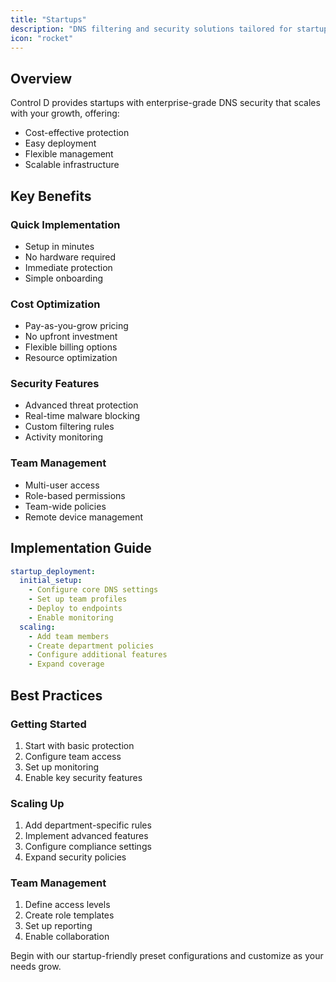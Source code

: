 ```yaml
---
title: "Startups"
description: "DNS filtering and security solutions tailored for startups"
icon: "rocket"
---
```


## Overview

Control D provides startups with enterprise-grade DNS security that scales with your growth, offering:
- Cost-effective protection
- Easy deployment
- Flexible management
- Scalable infrastructure

## Key Benefits

### Quick Implementation
- Setup in minutes
- No hardware required
- Immediate protection
- Simple onboarding

### Cost Optimization
- Pay-as-you-grow pricing
- No upfront investment
- Flexible billing options
- Resource optimization

### Security Features
- Advanced threat protection
- Real-time malware blocking
- Custom filtering rules
- Activity monitoring

### Team Management
- Multi-user access
- Role-based permissions
- Team-wide policies
- Remote device management

## Implementation Guide

```yaml
startup_deployment:
  initial_setup:
    - Configure core DNS settings
    - Set up team profiles
    - Deploy to endpoints
    - Enable monitoring
  scaling:
    - Add team members
    - Create department policies
    - Configure additional features
    - Expand coverage
```

## Best Practices

### Getting Started
1. Start with basic protection
2. Configure team access
3. Set up monitoring
4. Enable key security features

### Scaling Up
1. Add department-specific rules
2. Implement advanced features
3. Configure compliance settings
4. Expand security policies

### Team Management
1. Define access levels
2. Create role templates
3. Set up reporting
4. Enable collaboration

<Tip>
Begin with our startup-friendly preset configurations and customize as your needs grow. 
